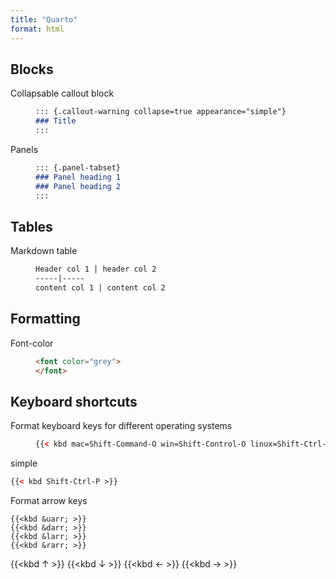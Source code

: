 ```yaml
---
title: "Quarto"
format: html
---
```


## Blocks

Collapsable callout block 
: ```md
::: {.callout-warning collapse=true appearance="simple"}  
### Title 
:::
```

Panels
: ```md
::: {.panel-tabset}
### Panel heading 1
### Panel heading 2
:::
```

## Tables

Markdown table
: ```md
Header col 1 | header col 2 
-----|-----
content col 1 | content col 2
```

## Formatting

Font-color
: ```html
<font color="grey">
</font>
```

## Keyboard shortcuts

Format keyboard keys for different operating systems
: 
```html
{{< kbd mac=Shift-Command-O win=Shift-Control-O linux=Shift-Ctrl-L >}}
```

simple
: 

```html
{{< kbd Shift-Ctrl-P >}}
```

Format arrow keys
: 

```
{{<kbd &uarr; >}}
{{<kbd &darr; >}}
{{<kbd &larr; >}}
{{<kbd &rarr; >}}
```

{{<kbd &uarr; >}}
{{<kbd &darr; >}}
{{<kbd &larr; >}}
{{<kbd &rarr; >}}

